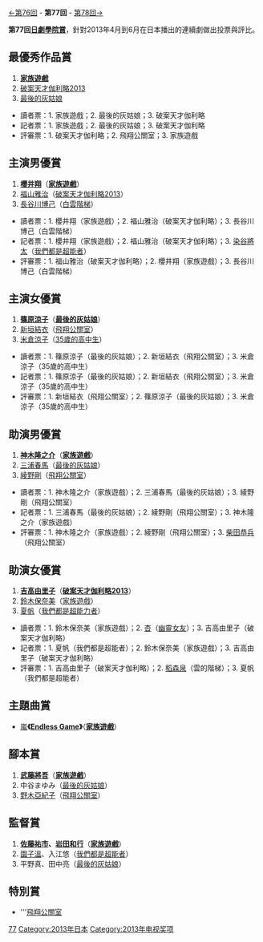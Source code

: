 {{noteTA
|G1=JP Show}}
[[第76回日劇學院賞|←第76回]] - '''第77回''' - [[第78回日劇學院賞|第78回→]]

'''第77回[[日劇學院賞|日劇學院賞]]'''，針對2013年4月到6月在日本播出的連續劇做出投票與評比。

==最優秀作品賞==
#'''[[家族遊戲#2013年富士電視台電視版|家族遊戲]]'''
#[[破案天才伽利略2013|破案天才伽利略2013]]
#[[最後的灰姑娘|最後的灰姑娘]]

*讀者票：1. 家族遊戲；2. 最後的灰姑娘；3. 破案天才伽利略
*記者票：1. 家族遊戲；2. 最後的灰姑娘；3. 破案天才伽利略
*評審票：1. 破案天才伽利略；2. 飛翔公關室；3. 家族遊戲

==主演男優賞==
#'''[[櫻井翔|櫻井翔]]'''（'''[[家族遊戲#2013年富士電視台電視版|家族遊戲]]'''）
#[[福山雅治|福山雅治]]（[[破案天才伽利略2013|破案天才伽利略2013]]）
#[[長谷川博己|長谷川博己]]（[[白雲階梯_(日本電視劇)|白雲階梯]]）

*讀者票：1. 櫻井翔（家族遊戲）；2. 福山雅治（破案天才伽利略）；3. 長谷川博己（白雲階梯）
*記者票：1. 櫻井翔（家族遊戲）；2. 福山雅治（破案天才伽利略）；3. [[染谷將太|染谷將太]]（[[我們都是超能者|我們都是超能者]]）
*評審票：1. 福山雅治（破案天才伽利略）；2. 櫻井翔（家族遊戲）；3. 長谷川博己（白雲階梯）

==主演女優賞==
#'''[[篠原涼子|篠原涼子]]'''（'''[[最後的灰姑娘|最後的灰姑娘]]'''）
#[[新垣結衣|新垣結衣]]（[[飛翔公關室#電視連續劇|飛翔公關室]]）
#[[米倉涼子|米倉涼子]]（[[35歲的高中生|35歲的高中生]]）

*讀者票：1. 篠原涼子（最後的灰姑娘）；2. 新垣結衣（飛翔公關室）；3. 米倉涼子（35歲的高中生）
*記者票：1. 篠原涼子（最後的灰姑娘）；2. 新垣結衣（飛翔公關室）；3. 米倉涼子（35歲的高中生）
*評審票：1. 新垣結衣（飛翔公關室）；2. 篠原涼子（最後的灰姑娘）；3. 米倉涼子（35歲的高中生）

==助演男優賞==
#'''[[神木隆之介|神木隆之介]]'''（'''[[家族遊戲#2013年富士電視台電視版|家族遊戲]]'''）
#[[三浦春馬|三浦春馬]]（[[最後的灰姑娘|最後的灰姑娘]]）
#[[綾野剛|綾野剛]]（[[飛翔公關室#電視連續劇|飛翔公關室]]）

*讀者票：1. 神木隆之介（家族遊戲）；2. 三浦春馬（最後的灰姑娘）；3. 綾野剛（飛翔公關室）
*記者票：1. 三浦春馬（最後的灰姑娘）；2. 綾野剛（飛翔公關室）；3. 神木隆之介（家族遊戲）
*評審票：1. 神木隆之介（家族遊戲）；2. 綾野剛（飛翔公關室）；3. [[柴田恭兵|柴田恭兵]]（飛翔公關室）

==助演女優賞==
#'''[[吉高由里子|吉高由里子]]'''（'''[[破案天才伽利略2013|破案天才伽利略2013]]'''）
#[[鈴木保奈美|鈴木保奈美]]（[[家族遊戲#2013年富士電視台電視版|家族遊戲]]）
#[[夏帆|夏帆]]（[[我們都是超能力者|我們都是超能力者]]）

*讀者票：1. 鈴木保奈美（家族遊戲）；2. [[杏|杏]]（[[幽靈女友|幽靈女友]]）；3. 吉高由里子（破案天才伽利略）
*記者票：1. 夏帆（我們都是超能者）；2. 鈴木保奈美（家族遊戲）；3. 吉高由里子（破案天才伽利略）
*評審票：1. 吉高由里子（破案天才伽利略）；2. [[稻森泉|稻森泉]]（雲的階梯）；3. 夏帆（我們都是超能者）

==主題曲賞==
*[[嵐|嵐]]'''《[[Endless_Game|Endless Game]]》'''（'''[[家族遊戲#2013年富士電視台電視版|家族遊戲]]'''）

==腳本賞==
#'''[[武藤將吾|武藤將吾]]'''（'''[[家族遊戲#2013年富士電視台電視版|家族遊戲]]'''）
#中谷まゆみ（[[最後的灰姑娘|最後的灰姑娘]]）
#[[野木亞紀子|野木亞紀子]]（[[飛翔公關室|飛翔公關室]]）

==監督賞==
#'''[[佐藤祐市|佐藤祐市]]、[[岩田和行|岩田和行]]'''（'''[[家族遊戲#2013年富士電視台電視版|家族遊戲]]'''）
#[[園子溫|園子溫]]、入江悠（[[我們都是超能者|我們都是超能者]]）
#平野真、田中亮（[[最後的灰姑娘|最後的灰姑娘]]）

==特別賞==
*'''[[飛翔公關室|飛翔公關室]]

{{日劇學院賞名單}}
[[Category:日劇學院賞|77]]
[[Category:2013年日本|Category:2013年日本]]
[[Category:2013年电视奖项|Category:2013年电视奖项]]